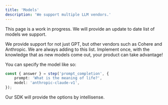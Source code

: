 ```yaml
---
title: 'Models'
description: 'We support multiple LLM vendors.'
---
```


<Info>
    This page is a work in progress. We will provide an update to date list of
    models we support.
</Info>

We provide support for not just GPT, but other vendors such as Cohere and Anthropic. We are always adding to this list. Implement once, with the knowledge that as new models come out, your product can take advantage!

You can specify the model like so:

```ts
const { answer } = step('prompt_completion', {
    prompt: 'What is the meaning of life?',
    model: 'anthropic-claude-v1',
});
```

Our SDK will provide the options by intellisense.

